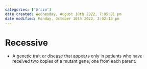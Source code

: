 ```yaml
---
categories: ['brain']
date created: Wednesday, August 10th 2022, 7:05:01 pm
date modified: Monday, October 10th 2022, 2:02:18 pm
---
```


# Recessive
- A genetic trait or disease that appears only in patients who have received two copies of a mutant gene, one from each parent.



